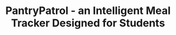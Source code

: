 ---
title: "PantryPatrol - an Intelligent Meal Tracker Designed for Students"
publishedAt: "2025-01-31"
summary: "Tracks ingredients and expiry dates of groceries, and suggests meals based on grocery inventory. Built with JavaFX and Java Spring with a custom JSON database. Implemented API and login system for worldwide access."
images:
  - "/images/projects/project-01/pp1.png"
  - "/images/projects/project-01/pp2.png"
  - "/images/projects/project-01/pp3.png"
link: "https://github.com/u759/PantryPatrol"
---